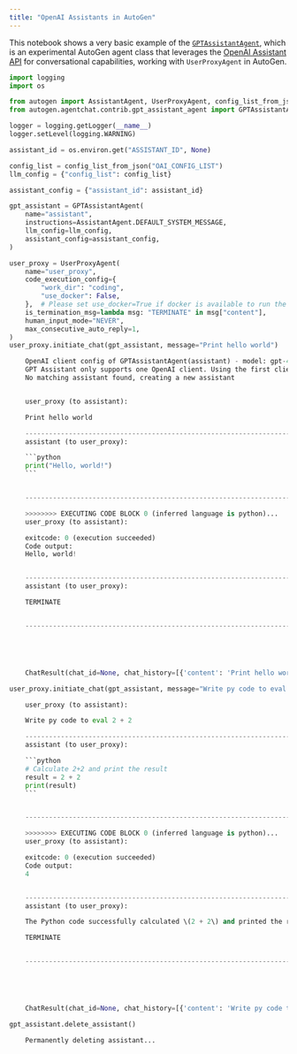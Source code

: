 ```yaml
---
title: "OpenAI Assistants in AutoGen"
---
```


This notebook shows a very basic example of the [`GPTAssistantAgent`](https://github.com/ag2ai/ag2/blob/main/autogen/agentchat/contrib/gpt_assistant_agent.py), which is an experimental AutoGen agent class that leverages the [OpenAI Assistant API](https://platform.openai.com/docs/assistants/overview) for conversational capabilities, working with
`UserProxyAgent` in AutoGen.

````python
import logging
import os

from autogen import AssistantAgent, UserProxyAgent, config_list_from_json
from autogen.agentchat.contrib.gpt_assistant_agent import GPTAssistantAgent

logger = logging.getLogger(__name__)
logger.setLevel(logging.WARNING)

assistant_id = os.environ.get("ASSISTANT_ID", None)

config_list = config_list_from_json("OAI_CONFIG_LIST")
llm_config = {"config_list": config_list}

assistant_config = {"assistant_id": assistant_id}

gpt_assistant = GPTAssistantAgent(
    name="assistant",
    instructions=AssistantAgent.DEFAULT_SYSTEM_MESSAGE,
    llm_config=llm_config,
    assistant_config=assistant_config,
)

user_proxy = UserProxyAgent(
    name="user_proxy",
    code_execution_config={
        "work_dir": "coding",
        "use_docker": False,
    },  # Please set use_docker=True if docker is available to run the generated code. Using docker is safer than running the generated code directly.
    is_termination_msg=lambda msg: "TERMINATE" in msg["content"],
    human_input_mode="NEVER",
    max_consecutive_auto_reply=1,
)
user_proxy.initiate_chat(gpt_assistant, message="Print hello world")

    OpenAI client config of GPTAssistantAgent(assistant) - model: gpt-4-turbo-preview
    GPT Assistant only supports one OpenAI client. Using the first client in the list.
    No matching assistant found, creating a new assistant


    user_proxy (to assistant):

    Print hello world

    --------------------------------------------------------------------------------
    assistant (to user_proxy):

    ```python
    print("Hello, world!")
    ```


    --------------------------------------------------------------------------------

    >>>>>>>> EXECUTING CODE BLOCK 0 (inferred language is python)...
    user_proxy (to assistant):

    exitcode: 0 (execution succeeded)
    Code output:
    Hello, world!


    --------------------------------------------------------------------------------
    assistant (to user_proxy):

    TERMINATE


    --------------------------------------------------------------------------------





    ChatResult(chat_id=None, chat_history=[{'content': 'Print hello world', 'role': 'assistant'}, {'content': '```python\nprint("Hello, world!")\n```\n', 'role': 'user'}, {'content': 'exitcode: 0 (execution succeeded)\nCode output: \nHello, world!\n', 'role': 'assistant'}, {'content': 'TERMINATE\n', 'role': 'user'}], summary='\n', cost=({'total_cost': 0}, {'total_cost': 0}), human_input=[])

````

````python
user_proxy.initiate_chat(gpt_assistant, message="Write py code to eval 2 + 2", clear_history=True)

    user_proxy (to assistant):

    Write py code to eval 2 + 2

    --------------------------------------------------------------------------------
    assistant (to user_proxy):

    ```python
    # Calculate 2+2 and print the result
    result = 2 + 2
    print(result)
    ```


    --------------------------------------------------------------------------------

    >>>>>>>> EXECUTING CODE BLOCK 0 (inferred language is python)...
    user_proxy (to assistant):

    exitcode: 0 (execution succeeded)
    Code output:
    4


    --------------------------------------------------------------------------------
    assistant (to user_proxy):

    The Python code successfully calculated \(2 + 2\) and printed the result, which is \(4\).

    TERMINATE


    --------------------------------------------------------------------------------





    ChatResult(chat_id=None, chat_history=[{'content': 'Write py code to eval 2 + 2', 'role': 'assistant'}, {'content': '```python\n# Calculate 2+2 and print the result\nresult = 2 + 2\nprint(result)\n```\n', 'role': 'user'}, {'content': 'exitcode: 0 (execution succeeded)\nCode output: \n4\n', 'role': 'assistant'}, {'content': 'The Python code successfully calculated \\(2 + 2\\) and printed the result, which is \\(4\\).\n\nTERMINATE\n', 'role': 'user'}], summary='The Python code successfully calculated \\(2 + 2\\) and printed the result, which is \\(4\\).\n\n\n', cost=({'total_cost': 0}, {'total_cost': 0}), human_input=[])

````

```python
gpt_assistant.delete_assistant()

    Permanently deleting assistant...

```

